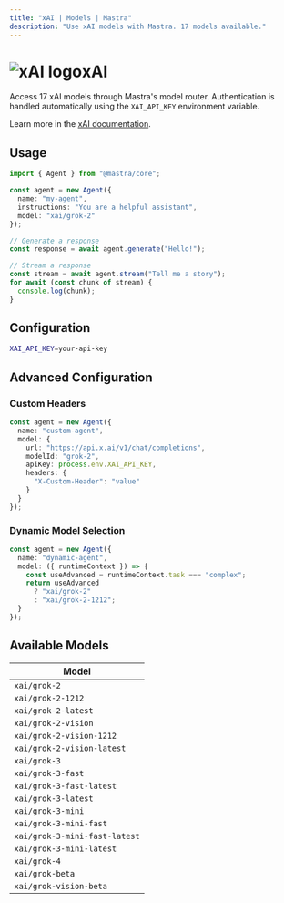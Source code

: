 ```yaml
---
title: "xAI | Models | Mastra"
description: "Use xAI models with Mastra. 17 models available."
---
```


# <img src="https://models.dev/logos/xai.svg" alt="xAI logo" className="inline w-8 h-8 mr-2 align-middle dark:invert dark:brightness-0 dark:contrast-200" />xAI

Access 17 xAI models through Mastra's model router. Authentication is handled automatically using the `XAI_API_KEY` environment variable.

Learn more in the [xAI documentation](https://docs.x.ai/docs/models).

## Usage

```typescript
import { Agent } from "@mastra/core";

const agent = new Agent({
  name: "my-agent",
  instructions: "You are a helpful assistant",
  model: "xai/grok-2"
});

// Generate a response
const response = await agent.generate("Hello!");

// Stream a response
const stream = await agent.stream("Tell me a story");
for await (const chunk of stream) {
  console.log(chunk);
}
```

## Configuration

```bash
XAI_API_KEY=your-api-key
```

## Advanced Configuration

### Custom Headers

```typescript
const agent = new Agent({
  name: "custom-agent",
  model: {
    url: "https://api.x.ai/v1/chat/completions",
    modelId: "grok-2",
    apiKey: process.env.XAI_API_KEY,
    headers: {
      "X-Custom-Header": "value"
    }
  }
});
```

### Dynamic Model Selection

```typescript
const agent = new Agent({
  name: "dynamic-agent",
  model: ({ runtimeContext }) => {
    const useAdvanced = runtimeContext.task === "complex";
    return useAdvanced 
      ? "xai/grok-2"
      : "xai/grok-2-1212";
  }
});
```

## Available Models

| Model |
|-------|
| `xai/grok-2` |
| `xai/grok-2-1212` |
| `xai/grok-2-latest` |
| `xai/grok-2-vision` |
| `xai/grok-2-vision-1212` |
| `xai/grok-2-vision-latest` |
| `xai/grok-3` |
| `xai/grok-3-fast` |
| `xai/grok-3-fast-latest` |
| `xai/grok-3-latest` |
| `xai/grok-3-mini` |
| `xai/grok-3-mini-fast` |
| `xai/grok-3-mini-fast-latest` |
| `xai/grok-3-mini-latest` |
| `xai/grok-4` |
| `xai/grok-beta` |
| `xai/grok-vision-beta` |
